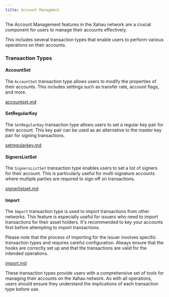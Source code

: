 ```yaml
---
title: Account Managment
---
```


The Account Management features in the Xahau network are a crucial component for users to manage their accounts effectively.

This includes several transaction types that enable users to perform various operations on their accounts.

### Transaction Types

#### AccountSet

The `AccountSet` transaction type allows users to modify the properties of their accounts. This includes settings such as transfer rate, account flags, and more.

[accountset.md](/docs/protocol-reference/transactions/transaction-types/accountset.md)

#### SetRegularKey

The `SetRegularKey` transaction type allows users to set a regular key pair for their account. This key pair can be used as an alternative to the master key pair for signing transactions.

[setregularkey.md](/docs/protocol-reference/transactions/transaction-types/setregularkey.md)

#### SignersListSet

The `SignersListSet` transaction type enables users to set a list of signers for their account. This is particularly useful for multi-signature accounts where multiple parties are required to sign off on transactions.

[signerlistset.md](/docs/protocol-reference/transactions/transaction-types/signerlistset.md)

#### Import

The `Import` transaction type is used to import transactions from other networks. This feature is especially useful for issuers who need to import transactions for their asset holders. It's recommended to key your accounts first before attempting to import transactions.

Please note that the process of importing for the issuer involves specific transaction types and requires careful configuration. Always ensure that the hooks are correctly set up and that the transactions are valid for the intended operations.

[import.md](/docs/protocol-reference/transactions/transaction-types/import.md)

These transaction types provide users with a comprehensive set of tools for managing their accounts on the Xahau network. As with all operations, users should ensure they understand the implications of each transaction type before use.
